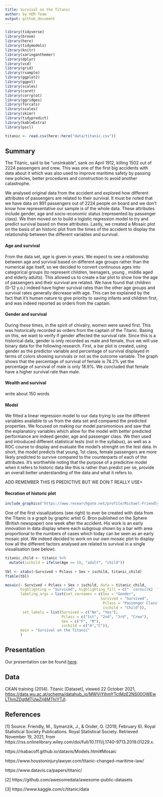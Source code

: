 ```yaml
---
title: Survival on the Titanic
author: by XEM Team
output: github_document
---
```



```r
library(tidyverse)
library(broom)
library(here)
library(tidymodels)
library(knitr)
library(xaringanthemer)
library(dplyr)
library(vcd)
library(grid)
library(rsample)
library(ggplot2)
library(ggpol)
library(scales)
library(caret)
library(corrplot)
library(ggridges)
library(forcats)
library(scales)
library(skimr)
library(tidypredict)
library(kableExtra)
library(pscl)
```
 
```r
titanic <- read.csv(here::here("data/titanic.csv"))
```


## Summary
The Titanic, said to be “unsinkable”, sank on April 1912, killing 1502 out of 2224 passengers and crew. This was one of the first big accidents with data about it which was also used to improve maritime safety by passing new policies, better procedures and construction to avoid another catastrophe. 

We analysed original data from the accident and explored how different attributes of passengers are related to their survival. It must be noted that we have data on 891 passengers out of 2224 people on board and we don't know how representative our sample is of the whole data. These attributes include gender, age and socio-economic status (represented by passenger class). We then moved on to build a logistic regression model to try and predict survival based on these attributes. Lastly, we created a Mosaic plot on the basis of an historic plot from the times of the accident to display the relationship between the different variables and survival. 

#### Age and survival
From the data set, age is given in years. We expect to see a relationship between age and survival based on different age groups rather than the numerical age itself, so we decided to convert continuous ages into categorical groups (to represent children, teenagers, young , middle aged and elderly adults). This allowed us to create a bar plot to show how the age of passengers and their survival are related. We have found that children (0-12 y.o.) indeed have higher survival rates than the other age groups and survival rates generally decrease with age. This can be explained by the fact that it’s human nature to give priority to saving infants and children first, and was indeed reported as orders from the captain.  

#### Gender and survival
During these times, in the spirit of chivalry, women were saved first. This was historically recorded as orders from the captain of the Titanic. Basing on this, we want to verify if gender affected the survival rate. Since this is a historical data, gender is only recorded as male and female, thus we will use binary data for the following research. First, a bar plot is created, using gender as the predictor variable and percentage of survival displayed in terms of colors showing survivals or not as the outcome variable. The graph shows that the percentage of survival of female is 74.2% yet the percentage of survival of male is only 18.9%. We concluded that female have a higher survival rate than male.

#### Wealth and survival
write about 150 words

#### Model
We fitted a linear regression model to our data trying to use the different variables available to us from the data set and compared the predicted properties. We focused on making our model parsimonious and saw that the explanatory variables which allow for the model with better predicted performance are indeed gender, age and passenger class. We then used and introduced different statistical tests (not in the syllabus), as well as a ROC course to display and evaluate the model's strenght on the test data. In short, the model predicts that young, 1st class, female passengers are more likely predicted to survive compared to the counterparts of each of the attributes. It's worthwhile noting that the purpose of a predicitve model when it refers to historic data like this is rather than predict per se, provide an overall better understanding of the data and what it refers to. 

ADD REMEMBER THIS IS PREDICTIVE BUT WE DON:T REALLY USE>

#### Recration of historic plot
```r
include_graphics("https://www.researchgate.net/profile/Michael-Friendly/publication/330916468/figure/fig1/AS:723679168196613@1549549967751/GBrons-chart-of-The-Loss-of-the-Titanic-from-The-Sphere-4-May-1912-Each-subgroup.png")
```
One of the first visualizations (see right) to ever be created with data from the Titanic is a graph by graphic artist G. Bron published on the Sphere (British newspaper) one week after the accident. His work is an early innovation in data display where each subgroup shown by a bar with area proportional to the numbers of cases which today can be seen as an early mosaic plot. We indeed decided to work on our own mosaic plot to display how all the different factors analysed are related to survival in a single visualisation (see below). 
``` r
titanic_child <- titanic %>%
  mutate(ischild = ifelse(Age >= 18, "adult", "child"))
  
tbl <- xtabs(~Survived + Pclass + Sex + ischild, titanic_child)
ftable(tbl)
```

``` r
mosaic(~ Survived + Pclass + Sex + ischild, data = titanic_child, 
       highlighting = "Survived", highlighting_fill = c("  cornsilk2  ","sandybrown"),
       labeling_args = list(set_varnames = c(Sex = "Gender",
                                            Survived = "Survived",
                                             Pclass = "Passenger Class",
                                             ischild = "Child")),
        set_labels = list(Survived = c("No", "Yes"),
                          Pclass = c("1st", "2nd", "3rd", "Crew"),
                          Sex = c("F", "M"),
                          ischild = c("A","C")),
       main = "Survival on the Titanic" 
       )
```


## Presentation

Our presentation can be found [here](presentation/presentation.html).

## Data 
CKAN training (2014). Titanic [Dataset], viewed 22 October 2021,  <https://data.wu.ac.at/schema/datahub_io/MWViYjhmYTctMzE2NS00OWEwLThmZDgtMTUwZjI4MThiYTJl>.

## References
[1] Source: Friendly, M., Symanzik, J., &amp; Onder, O. (2019, February 6). Royal Statistical Society Publications. Royal Statistical Society. Retrieved November 19, 2021, from https://rss.onlinelibrary.wiley.com/doi/full/10.1111/j.1740-9713.2019.01229.x. 

https://rkabacoff.github.io/datavis/Models.html#Mosaic 

https://www.houstoninjurylawyer.com/titanic-changed-maritime-law/

https://www.datavis.ca/papers/titanic/ 

[2] https://github.com/awesomedata/awesome-public-datasets

[3] https://www.kaggle.com/c/titanic/data
